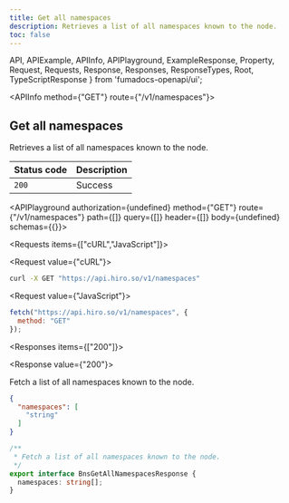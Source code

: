 ```yaml
---
title: Get all namespaces
description: Retrieves a list of all namespaces known to the node.
toc: false
---
```


  API,
  APIExample,
  APIInfo,
  APIPlayground,
  ExampleResponse,
  Property,
  Request,
  Requests,
  Response,
  Responses,
  ResponseTypes,
  Root,
  TypeScriptResponse
} from 'fumadocs-openapi/ui';

<Root baseUrl="https://api.hiro.so">

<API>

<APIInfo method={"GET"} route={"/v1/namespaces"}>

## Get all namespaces

Retrieves a list of all namespaces known to the node.

| Status code | Description |
| :------ | :------ |
| `200` | Success |

<APIPlayground authorization={undefined} method={"GET"} route={"/v1/namespaces"} path={[]} query={[]} header={[]} body={undefined} schemas={{}}>

</APIPlayground>

</APIInfo>

<APIExample>

<Requests items={["cURL","JavaScript"]}>

<Request value={"cURL"}>

```bash
curl -X GET "https://api.hiro.so/v1/namespaces"
```

</Request>

<Request value={"JavaScript"}>

```js
fetch("https://api.hiro.so/v1/namespaces", {
  method: "GET"
});
```

</Request>

</Requests>

<Responses items={["200"]}>

<Response value={"200"}>

Fetch a list of all namespaces known to the node.

<ResponseTypes>

<ExampleResponse>

```json
{
  "namespaces": [
    "string"
  ]
}
```

</ExampleResponse>

<TypeScriptResponse>

```ts
/**
 * Fetch a list of all namespaces known to the node.
 */
export interface BnsGetAllNamespacesResponse {
  namespaces: string[];
}
```

</TypeScriptResponse>

</ResponseTypes>

</Response>

</Responses>

</APIExample>

</API>

</Root>
